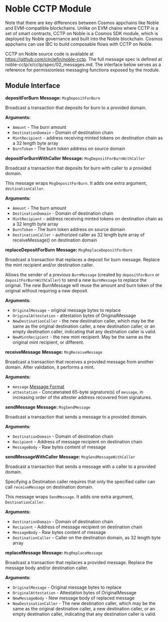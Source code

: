 # Noble CCTP Module 

Note that there are key differences between Cosmos appchains like Noble and EVM-compatible blockchains. Unlike on EVM chains where CCTP is a set of smart contracts, CCTP on Noble is a Cosmos SDK module, which is deployed by Noble governance and built into the Noble blockchain. Cosmos appchains can use IBC to build composable flows with CCTP on Noble.

CCTP on Noble source code is available at https://github.com/circlefin/noble-cctp. The full message spec is defined at noble-cctp/x/cctp/spec/02_messages.md. The interface below serves as a reference for permissionless messaging functions exposed by the module.

## Module Interface

**depositForBurn**
**Message:** `MsgDepositForBurn`

Broadcast a transaction that deposits for burn to a provided domain.

**Arguments:**

- `Amount` - The burn amount
- `DestinationDomain` - Domain of destination chain
- `MintRecipient` - address receiving minted tokens on destination chain as a 32 length byte array
- `BurnToken` - The burn token address on source domain

**depositForBurnWithCaller**
**Message:** `MsgDepositForBurnWithCaller`

Broadcast a transaction that deposits for burn with caller to a provided domain.

This message wraps `MsgDepositForBurn`. It adds one extra argument, `destinationCaller`.

**Arguments:**

- `Amount` - The burn amount
- `DestinationDomain` - Domain of destination chain
- `MintRecipient` - address receiving minted tokens on destination chain as a 32 length byte array
- `BurnToken` - The burn token address on source domain
- `DestinationCaller` - authorized caller as 32 length byte array of receiveMessage() on destination domain

**replaceDepositForBurn**
**Message:** `MsgReplaceDepositForBurn`

Broadcast a transaction that replaces a deposit for burn message. Replace the mint recipient and/or destination caller.

Allows the sender of a previous `BurnMessage` (created by `depositForBurn` or `depositForBurnWithCaller`) to send a new `BurnMessage` to replace the original. The new BurnMessage will reuse the amount and burn token of the original without requiring a new deposit.

**Arguments:**

- `OriginalMessage` - original message bytes to replace
- `OriginalAttestation` - attestation bytes of OriginalMessage
- `NewDestinationCaller` - the new destination caller, which may be the same as the original destination caller, a new destination caller, or an empty destination caller, indicating that any destination caller is valid.
- `NewMintRecipient` - the new mint recipient. May be the same as the original mint recipient, or different.

**receiveMessage**
**Message:** `MsgReceiveMessage`

Broadcast a transaction that receives a provided message from another domain. After validation, it performs a mint.

**Arguments:**

- `message` [Message Format](https://developers.circle.com/stablecoins/docs/message-format)
- `attestation` - Concatenated 65-byte signature(s) of `message`, in increasing order of the attester address recovered from signatures.

**sendMessage**
**Message:** `MsgSendMessage`

Broadcast a transaction that sends a message to a provided domain.

**Arguments:**

- `DestinationDomain` - Domain of destination chain
- `Recipient` - Address of message recipient on destination chain
- `MessageBody` - Raw bytes content of message

**sendMessageWithCaller**
**Message:** `MsgSendMessageWithCaller`

Broadcast a transaction that sends a message with a caller to a provided domain.

Specifying a Destination caller requires that only the specified caller can call `receiveMessage` on destination domain.

This message wraps `SendMessage`. It adds one extra argument, `DestinationCaller`.

**Arguments:**

- `DestinationDomain` - Domain of destination chain
- `Recipient` - Address of message recipient on destination chain
- `MessageBody` - Raw bytes content of message
- `DestinationCaller` - Caller on the destination domain, as 32 length byte array

**replaceMessage**
**Message:** `MsgReplaceMessage`

Broadcast a transaction that replaces a provided message. Replace the message body and/or destination caller.

**Arguments:**

- `OriginalMessage` - Original message bytes to replace
- `OriginalAttestation` - Attestation bytes of OriginalMessage
- `NewMessageBody` - New message body of replaced message
- `NewDestinationCaller` - The new destination caller, which may be the same as the original destination caller, a new destination caller, or an empty destination caller, indicating that any destination caller is valid.
